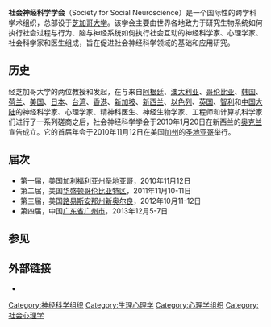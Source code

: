 {{多個問題|
{{orphan|time=2013-06-14T03:00:55+00:00}}
{{unreferenced|time=2013-06-14T03:00:55+00:00}}
}}
{{Infobox Non-profit
| Non-profit_name = 社会神经科学学会
| Non-profit_logo = 
| Non-profit_type = 
| founded_date = 2010
| founder = [[约翰·卡乔波|约翰·卡乔波]]&[[让·德赛迪|让·德赛迪]]
| location = 芝加哥大学
| origins = 
| key_people = 让·德赛迪，主席（2012-2014）
| area_served = 
| product =
| mission = 
| focus = 社会神经科学
| method = 
| revenue = 
| endowment = 
| num_volunteers = 
| num_employees = 
| num_members = 1,453
| subsid = 
| owner = 
| Non-profit_slogan = 促进对社会脑的理解
| homepage = {{URL|http://www.s4sn.org}}
| dissolved = 
| footnotes = 
}}
'''社会神经科学学会'''（Society for Social Neuroscience）是一个国际性的跨学科学术组织，总部设于[[芝加哥大学|芝加哥大学]]。该学会主要由世界各地致力于研究生物系统如何执行社会过程与行为、脑与神经系统如何执行社会互动的神经科学家、心理学家、社会科学家和医生组成，旨在促进社会神经科学领域的基础和应用研究。

==历史==
经芝加哥大学的两位教授{{tsl|en|John Cacioppo|约翰·卡乔波}}和{{tsl|en|Jean Decety|让·德赛迪}}发起，在与来自[[阿根廷|阿根廷]]、[[澳大利亚|澳大利亚]]、[[哥伦比亚|哥伦比亚]]、[[韩国|韩国]]、[[荷兰|荷兰]]、[[美国|美国]]、[[日本|日本]]、[[台湾|台湾]]、[[香港|香港]]、[[新加坡|新加坡]]、[[新西兰|新西兰]]、[[以色列|以色列]]、[[英国|英国]]、[[智利|智利]]和[[中国大陆|中国大陆]]的神经科学家、心理学家、精神科医生、神经生物学家、工程师和计算机科学家们进行了一系列磋商之后，社会神经科学学会于2010年1月20日在新西兰的[[奥克兰|奥克兰]]宣告成立。它的首届年会于2010年11月12日在美国[[加州|加州]]的[[圣地亚哥|圣地亚哥]]举行。

==届次==
*第一届，美国加利福利亚州圣地亚哥，2010年11月12日
*第二届，美国[[华盛顿哥伦比亚特区|华盛顿哥伦比亚特区]]，2011年11月10-11日
*第三届，美国[[路易斯安那州|路易斯安那州]][[新奥尔良|新奥尔良]]，2012年10月11-12日
*第四届，中国[[广东省|广东省]][[广州市|广州市]]，2013年12月5-7日

==参见==
{{columns-list|colwidth=30em|
* [[精神病学|精神病学]]
* [[情感神经科学|情感神经科学]]
* [[情绪|情绪]]
* [[认知神经科学|认知神经科学]]
* [[认知神经心理学|认知神经心理学]]
* [[社会认知|社会认知]]
* [[社会心理学|社会心理学]]
* [[神经经济学|神经经济学]]
* [[神经科学|神经科学]]
* [[心理学|心理学]]
* [[行为神经科学|行为神经科学]]
}}

==外部链接==
*{{官方网站|http://S4SN.org}}

[[Category:神经科学组织|Category:神经科学组织]]
[[Category:生理心理学|Category:生理心理学]]
[[Category:心理学组织|Category:心理学组织]]
[[Category:社会心理学|Category:社会心理学]]